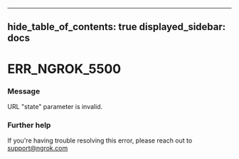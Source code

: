 

---
hide_table_of_contents: true
displayed_sidebar: docs
---


# ERR_NGROK_5500

### Message
URL "state" parameter is invalid.

<ErrorDetails />



### Further help
If you're having trouble resolving this error, please reach out to [support@ngrok.com](mailto:support@ngrok.com?subject=Help%20with%20ERR_NGROK_5500)

